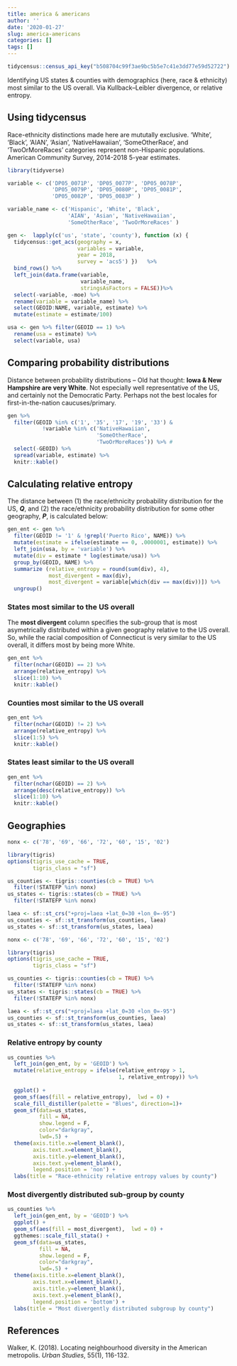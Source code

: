 ```yaml
---
title: america & americans
author: ''
date: '2020-01-27'
slug: america-americans
categories: []
tags: []
---
```



```r
tidycensus::census_api_key("b508704c99f3ae9bc5b5e7c41e3dd77e59d52722")
```

Identifying US states & counties with demographics (here, race & ethnicity) most similar to the US overall.  Via Kullback–Leibler divergence, or relative entropy.



## Using tidycensus

Race-ethnicity distinctions made here are mututally exclusive.  'White', 'Black', 'AIAN', 'Asian', 'NativeHawaiian', 'SomeOtherRace', and 'TwoOrMoreRaces' categories represent non-Hispanic populations.   American Community Survey, 2014-2018 5-year estimates. 

```r
library(tidyverse)

variable <- c('DP05_0071P', 'DP05_0077P', 'DP05_0078P',
              'DP05_0079P', 'DP05_0080P', 'DP05_0081P',
              'DP05_0082P', 'DP05_0083P' )

variable_name <- c('Hispanic', 'White', 'Black',
                   'AIAN', 'Asian', 'NativeHawaiian',
                   'SomeOtherRace', 'TwoOrMoreRaces' )

gen <-  lapply(c('us', 'state', 'county'), function (x) {
  tidycensus::get_acs(geography = x,
                      variables = variable,
                      year = 2018,
                      survey = 'acs5') })   %>%
  bind_rows() %>%
  left_join(data.frame(variable, 
                       variable_name, 
                       stringsAsFactors = FALSE))%>%
  select(-variable, -moe) %>%
  rename(variable = variable_name) %>%
  select(GEOID:NAME, variable, estimate) %>%
  mutate(estimate = estimate/100)

usa <- gen %>% filter(GEOID == 1) %>% 
  rename(usa = estimate) %>% 
  select(variable, usa)
```




## Comparing probability distributions

Distance between probability distributions  --  Old hat thought: **Iowa & New Hampshire are very White**.  Not especially well representative of the US, and certainly not the Democratic Party.  Perhaps not the best locales for first-in-the-nation caucuses/primary.  

```r
gen %>%
  filter(GEOID %in% c('1', '35', '17', '19', '33') &
           !variable %in% c('NativeHawaiian', 
                            'SomeOtherRace', 
                            'TwoOrMoreRaces')) %>% #
  select(-GEOID) %>%
  spread(variable, estimate) %>%
  knitr::kable()
```




## Calculating relative entropy

The distance between (1) the race/ethnicity probability distribution for the US, ***Q***, and (2) the race/ethnicity probability distribution for some other geography, ***P***, is calculated below:
  
```r
gen_ent <- gen %>%
  filter(GEOID != '1' & !grepl('Puerto Rico', NAME)) %>%
  mutate(estimate = ifelse(estimate == 0, .0000001, estimate)) %>%
  left_join(usa, by = 'variable') %>%
  mutate(div = estimate * log(estimate/usa)) %>%
  group_by(GEOID, NAME) %>%
  summarize (relative_entropy = round(sum(div), 4),
             most_divergent = max(div), 
             most_divergent = variable[which(div == max(div))]) %>%
  ungroup() 
```



### States most similar to the US overall

The **most divergent** column specifies the sub-group that is most asymetrically distributed within a given geography  relative to the US overall. So, while the racial composition of Connecticut is very similar to the US overall, it differs most by being more White.


```r
gen_ent %>%
  filter(nchar(GEOID) == 2) %>%
  arrange(relative_entropy) %>%
  slice(1:10) %>%
  knitr::kable()
```



### Counties most similar to the US overall

```r
gen_ent %>%
  filter(nchar(GEOID) != 2) %>%
  arrange(relative_entropy) %>%
  slice(1:5) %>%
  knitr::kable()
```




### States least similar to the US overall

```r
gen_ent %>%
  filter(nchar(GEOID) == 2) %>%
  arrange(desc(relative_entropy)) %>%
  slice(1:10) %>%
  knitr::kable()
```




## Geographies

```r
nonx <- c('78', '69', '66', '72', '60', '15', '02')

library(tigris)
options(tigris_use_cache = TRUE, 
        tigris_class = "sf")

us_counties <- tigris::counties(cb = TRUE) %>% 
  filter(!STATEFP %in% nonx)
us_states <- tigris::states(cb = TRUE) %>% 
  filter(!STATEFP %in% nonx)

laea <- sf::st_crs("+proj=laea +lat_0=30 +lon_0=-95")
us_counties <- sf::st_transform(us_counties, laea)
us_states <- sf::st_transform(us_states, laea)
```

```r
nonx <- c('78', '69', '66', '72', '60', '15', '02')

library(tigris)
options(tigris_use_cache = TRUE, 
        tigris_class = "sf")

us_counties <- tigris::counties(cb = TRUE) %>% 
  filter(!STATEFP %in% nonx)
us_states <- tigris::states(cb = TRUE) %>% 
  filter(!STATEFP %in% nonx)

laea <- sf::st_crs("+proj=laea +lat_0=30 +lon_0=-95")
us_counties <- sf::st_transform(us_counties, laea)
us_states <- sf::st_transform(us_states, laea)
```



### Relative entropy by county

```r
us_counties %>%
  left_join(gen_ent, by = 'GEOID') %>%
  mutate(relative_entropy = ifelse(relative_entropy > 1, 
                                   1, relative_entropy)) %>%
  
  ggplot() + 
  geom_sf(aes(fill = relative_entropy),  lwd = 0) + 
  scale_fill_distiller(palette = "Blues", direction=1)+
  geom_sf(data=us_states, 
          fill = NA, 
          show.legend = F, 
          color="darkgray", 
          lwd=.5) +
  theme(axis.title.x=element_blank(),
        axis.text.x=element_blank(),
        axis.title.y=element_blank(),
        axis.text.y=element_blank(),
        legend.position = 'non') +
  labs(title = "Race-ethnicity relative entropy values by county")
```




### Most divergently distributed sub-group by county

```r
us_counties %>%
  left_join(gen_ent, by = 'GEOID') %>%
  ggplot() + 
  geom_sf(aes(fill = most_divergent),  lwd = 0) + 
  ggthemes::scale_fill_stata() +
  geom_sf(data=us_states, 
          fill = NA, 
          show.legend = F, 
          color="darkgray", 
          lwd=.5) +
  theme(axis.title.x=element_blank(),
        axis.text.x=element_blank(),
        axis.title.y=element_blank(),
        axis.text.y=element_blank(),
        legend.position = 'bottom') +
  labs(title = "Most divergently distributed subgroup by county")
```


## References

Walker, K. (2018). Locating neighbourhood diversity in the American metropolis. *Urban Studies*, 55(1), 116-132.




